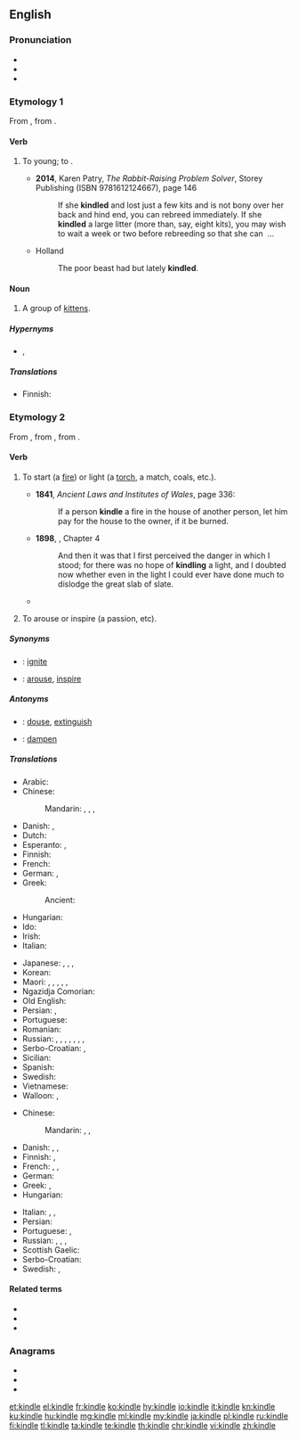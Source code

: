 ==English==
{{was wotd|2006|October|3}}

===Pronunciation===
* {{IPA|/ˈkɪndl/|lang=en}}
* {{audio|en-us-kindle.ogg|Audio (US)|lang=en}}
* {{rhymes|ɪndəl|lang=en}}

===Etymology 1===
From {{etyl|enm|en}} {{m|enm|kindel}}, from {{cog|ang|cynd}}.

====Verb====
{{en-verb|kindl}}

# {{label|en|intransitive|of a|rabbit|or|hare}} To {{l|en|bring forth}} young; to {{l|en|give birth}}.
#* '''2014''', Karen Patry, ''The Rabbit-Raising Problem Solver'', Storey Publishing (ISBN 9781612124667), page 146
#*: If she '''kindled''' and lost just a few kits and is not bony over her back and hind end, you can rebreed immediately. If she '''kindled''' a large litter (more than, say, eight kits), you may wish to wait a week or two before rebreeding so that she can &nbsp;...
#* Holland
#*: The poor beast had but lately '''kindled'''.

====Noun====
{{en-noun}}

# {{label|en|rare|collective}} A group of [[kitten]]s.
#: {{ux|en|A '''kindle''' of kittens.}}

=====Hypernyms=====
* {{l|en|clowder}}, {{l|en|glaring}}

=====Translations=====
{{trans-top|group of kittens}}
* Finnish: {{t|fi|pentue}}
{{trans-mid}}
{{trans-bottom}}

===Etymology 2===
From {{etyl|enm|en}} {{m|enm|kindlen}}, from {{etyl|non|en}} {{m|non|kynda||to inflame}}, from {{etyl|gem-pro|en}} {{m|gem-pro|*kundijaną}}.

====Verb====
{{en-verb|kindl}}

# {{label|en|transitive}} To start (a [[fire]]) or light (a [[torch]], a match, coals, etc.).
#* '''1841''', ''Ancient Laws and Institutes of Wales'', page 336:
#*: If a person '''kindle''' a fire in the house of another person, let him pay for the house to the owner, if it be burned.
#* '''1898''', {{w|J. Meade Falkner}}, {{w|Moonfleet}} Chapter 4
#*: And then it was that I first perceived the danger in which I stood; for there was no hope of '''kindling''' a light, and I doubted now whether even in the light I could ever have done much to dislodge the great slab of slate.
#* {{quote-magazine|year=2013|month=July-August|author={{w|Henry Petroski}}
|title=[http://www.americanscientist.org/issues/pub/2013/4/geothermal-energy Geothermal Energy]
|volume=101|issue=4|magazine={{w|American Scientist}}
|passage=Energy has seldom been found where we need it when we want it. Ancient nomads, wishing to ward off the evening chill and enjoy a meal around a campfire, had to collect wood and then spend time and effort coaxing the heat of friction out from between sticks to '''kindle''' a flame.}}
# {{label|en|transitive|figuratively}} To arouse or inspire (a passion, etc).
#: {{ux|en|He '''kindled''' an enthusiasm for the project in his fellow workers.}}

=====Synonyms=====
* {{qualifier|to start a fire}}: [[ignite]]
* {{qualifier|to arouse}}: [[arouse]], [[inspire]]

=====Antonyms=====
* {{qualifier|to start a fire}}: [[douse]], [[extinguish]]
* {{qualifier|to arouse}}: [[dampen]]

=====Translations=====
{{trans-top|to start (a fire)}}
* Arabic: {{t|ar|شَعَّلَ}}
* Chinese:
*: Mandarin: {{t|cmn|點燃|sc=Hani}}, {{t+|cmn|点燃|tr=diǎnrán|sc=Hani}}, {{t|cmn|點火|sc=Hani}}, {{t+|cmn|点火|tr=diǎnhuǒ|sc=Hani}}
* Danish: {{t|da|tænde}}, {{t|da|fænge}}
* Dutch: {{t+|nl|aansteken}}
* Esperanto: {{t|eo|ekbruligi}}, {{t|eo|fajrigi}}
* Finnish: {{t+|fi|sytyttää}}
* French: {{t+|fr|allumer}}
* German: {{t+|de|anzünden}}, {{t+|de|entfachen}}
* Greek: {{t+|el|ανάβω}}
*: Ancient: {{t|grc|αἴθω}}
* Hungarian: {{t+|hu|meggyújt}}
* Ido: {{t+|io|acendar}}
* Irish: {{t|ga|fadaigh}}
* Italian: {{t+|it|accendere}}
{{trans-mid}}
* Japanese: {{t|ja|点じる|tr=てんじる, tenjiru|sc=Jpan}}, {{t|ja|点ずる|tr=てんずる, tenzuru|sc=Jpan}}, {{t+|ja|点火|tr=てんかする, tenka-suru|alt=点火する|sc=Jpan}}, {{t|ja|引火|tr=いんかする, inka-suru|alt=引火する|sc=Jpan}}
* Korean: {{t|ko|불붙이다|tr=bulbutida|sc=Kore}}
* Maori: {{t|mi|tungi}}, {{t|mi|tutungi}}, {{t|mi|tungitungi}}, {{t|mi|maina}}, {{t|mi|tahu}}, {{t|mi|whakakā}}
* Ngazidja Comorian: {{t|zdj|patsa|alt=upatsa}}
* Old English: {{t|ang|ǣlan}}
* Persian: {{t+|fa|افروختن|tr=afrōxtan}}, {{t+|fa|روشن کردن|tr=rowšan kardan}}
* Portuguese: {{t+|pt|acender}}
* Romanian: {{t|ro|a ațâța}}
* Russian: {{t+|ru|разжига́ть|impf}}, {{t+|ru|разже́чь|pf}}, {{t+|ru|зажига́ть|impf}}, {{t+|ru|заже́чь|pf}}, {{t+|ru|запа́ливать|impf}}, {{t+|ru|запали́ть|pf}}, {{t+|ru|раста́пливать|impf}}, {{t+|ru|растопи́ть|pf}}
* Serbo-Croatian: {{t+|sh|potpaliti}}, {{t+|sh|zapaliti}}
* Sicilian: {{t+|scn|addumari}}
* Spanish: {{t+|es|encender}}
* Swedish: {{t+|sv|tända}}
* Vietnamese: {{t+|vi|nhóm}}
* Walloon: {{t|wa|esprinde}}, {{t+|wa|aloumer}}
{{trans-bottom}}

{{trans-top|to arouse}}
* Chinese:
*: Mandarin: {{t+|cmn|喚起|sc=Hani}}, {{t+|cmn|唤起|tr=huànqǐ|sc=Hani}}, {{t+|cmn|激起|tr=jīqǐ|sc=Hani}}
* Danish: {{t+|da|vække}}, {{t|da|sætte i brand}}, {{t|da|ophidse}}
* Finnish: {{t+|fi|sytyttää}}, {{t+|fi|kiihottaa}}
* French: {{t+|fr|exalter}}, {{t+|fr|inspirer}}, {{t+|fr|susciter}}
* German: {{t+|de|entfachen}}
* Greek: {{t+|el|εξάπτω}}, {{t+|el|ανάβω}}
* Hungarian: {{t|hu|feltüzel}}
{{trans-mid}}
* Italian: {{t+|it|eccitare}}, {{t|it|infuocare}}, {{t+|it|suscitare}}
* Persian: {{t+|fa|برانگیختن|tr=barangixtan}}
* Portuguese: {{t+|pt|inspirar}}, {{t+|pt|suscitar}}
* Russian: {{t+|ru|разжига́ть|impf}}, {{t+|ru|разже́чь|pf}}, {{t+|ru|зажига́ть|impf}}, {{t+|ru|заже́чь|pf}}
* Scottish Gaelic: {{t|gd|beothaich}}
* Serbo-Croatian: {{t+|sh|zapaliti}}
* Swedish: {{t+|sv|tända}}, {{t+|sv|väcka}}
{{trans-bottom}}

====Related terms====
* {{l|en|enkindle}}
* {{l|en|kindling}}
* {{l|en|rekindle}}

===Anagrams===
* {{l|en|delink}}
* {{l|en|kilned}}
* {{l|en|linked}}

[[et:kindle]]
[[el:kindle]]
[[fr:kindle]]
[[ko:kindle]]
[[hy:kindle]]
[[io:kindle]]
[[it:kindle]]
[[kn:kindle]]
[[ku:kindle]]
[[hu:kindle]]
[[mg:kindle]]
[[ml:kindle]]
[[my:kindle]]
[[ja:kindle]]
[[pl:kindle]]
[[ru:kindle]]
[[fi:kindle]]
[[tl:kindle]]
[[ta:kindle]]
[[te:kindle]]
[[th:kindle]]
[[chr:kindle]]
[[vi:kindle]]
[[zh:kindle]]